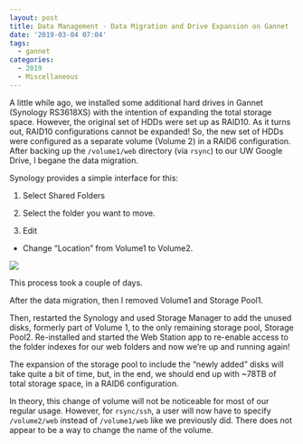```yaml
---
layout: post
title: Data Management - Data Migration and Drive Expansion on Gannet
date: '2019-03-04 07:04'
tags:
  - gannet
categories:
  - 2019
  - Miscellaneous
---
```

A little while ago, we installed some additional hard drives in Gannet (Synology RS3618XS) with the intention of expanding the total storage space. However, the original set of HDDs were set up as RAID10. As it turns out, RAID10 configurations cannot be expanded! So, the new set of HDDs were configured as a separate volume (Volume 2) in a RAID6 configuration. After backing up the ```/volume1/web``` directory (via ```rsync```) to our UW Google Drive, I begane the data migration.

Synology provides a simple interface for this:

1. Select Shared Folders

2. Select the folder you want to move.

3. Edit

  - Change "Location" from Volume1 to Volume2.

![](https://github.com/RobertsLab/sams-notebook/blob/master/images/screencaps/20190304_gannet_migration_01.png?raw=true)

This process took a couple of days.


After the data migration, then I removed Volume1 and Storage Pool1.

Then, restarted the Synology and used Storage Manager to add the unused disks, formerly part of Volume 1, to the only remaining storage pool, Storage Pool2. Re-installed and started the Web Station app to re-enable access to the folder indexes for our web folders and now we're up and running again!

The expansion of the storage pool to include the "newly added" disks will take quite a bit of time, but, in the end, we should end up with ~78TB of total storage space, in a RAID6 configuration.


In theory, this change of volume will not be noticeable for most of our regular usage. However, for ```rsync/ssh```, a user will now have to specify ```/volume2/web``` instead of ```/volume1/web``` like we previously did. There does not appear to be a way to change the name of the volume.
